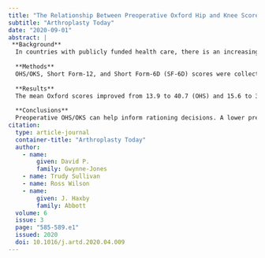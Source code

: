 ```yaml
---
title: "The Relationship Between Preoperative Oxford Hip and Knee Score and Change in Health-Related Quality of Life After Total Hip and Total Knee Arthroplasty: Can It Help Inform Rationing Decisions?"
subtitle: "Arthroplasty Today"
date: "2020-09-01"
abstract: |
 **Background**
  In countries with publicly funded health care, there is an increasing need for explicit rationing for total joint arthroplasty (TJA). The Oxford Hip and Knee Scores (OHS/OKS) have been used to set access thresholds for TJA despite not being developed for that purpose. The aim of this study was to determine whether preoperative OHS/OKS can aid rationing decisions by investigating the changes in general health-related quality of life after TJA.
  
  **Methods**
  OHS/OKS, Short Form-12, and Short Form-6D (SF-6D) scores were collected preoperatively and at 1 year postoperatively in a cohort of patients undergoing total hip arthroplasty (THA; n = 713) and total knee arthroplasty (TKA; n = 520). The association between preoperative OHS/OKS and postoperative score and the change in OHS/OKS and SF-6D was investigated, adjusting for age and gender.
  
  **Results**
  The mean Oxford scores improved from 13.9 to 40.7 (OHS) and 15.6 to 37.4 (OKS). The mean SF-6D improved after THA (0.53 to 0.80) and TKA (0.56 to 0.78) (all P < .0001). Poorer preoperative Oxford scores were associated with poorer postoperative OHS/OKS and SF-6D but larger improvements. For every 5 points lower preoperative OHS/OKS, the postoperative SF-6D score was worse by a margin of 0.019 (THA) and 0.023 (TKA).
  
  **Conclusions**
  Preoperative OHS/OKS can help inform rationing decisions. A lower preoperative OHS/OKS will result in greater gains but a lower final outcome score in general health-related quality of life.
citation: 
  type: article-journal
  container-title: "Arthroplasty Today"
  author:
    - name:
        given: David P.
        family: Gwynne-Jones
    - name: Trudy Sullivan
    - name: Ross Wilson
    - name:
        given: J. Haxby
        family: Abbott
  volume: 6
  issue: 3
  page: "585-589.e1"
  issued: 2020
  doi: 10.1016/j.artd.2020.04.009
---
```

